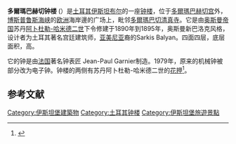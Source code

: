 {{Infobox building
| name = 多爾瑪巴赫切钟楼
| native_name= Dolmabahçe Saat Kulesi
| image = Dolmabahce clock tower.jpg
| building_type = [[钟楼|钟楼]]
| architectural_style = 奥斯曼新巴洛克风格
| location = [[土耳其|土耳其]][[伊斯坦布尔|伊斯坦布尔]]
| address = [[多爾瑪巴赫切宫|多爾瑪巴赫切宫]], Dolmabahçe Caddesi
| coordinates = {{coord|41|02|15.39|N|28|59|47.17|E |region:TR_type:landmark |display=inline,title}}
| start_date = 1890
| completion_date = 1895
| height = {{convert|27|m|ft|abbr=on}}
| floor_count = 4
| floor_area = 72.25平方米
| architect = Sarkis Balyan
}}
'''多爾瑪巴赫切钟楼''' ({{lang-tr|Dolmabahçe Saat Kulesi}}）是[[土耳其|土耳其]][[伊斯坦布尔|伊斯坦布尔]]的一座[[钟楼|钟楼]]，位于[[多爾瑪巴赫切宫|多爾瑪巴赫切宫]]外，[[博斯普鲁斯海峡|博斯普鲁斯海峡]]的[[欧洲|欧洲]]海岸邊的广场上，毗邻[[多爾瑪巴切清真寺|多爾瑪巴切清真寺]]。它是由[[奥斯曼帝国|奥斯曼帝国]]苏丹[[阿卜杜勒-哈米德二世|阿卜杜勒-哈米德二世]]下令修建于1890年到1895年，奥斯曼新巴洛克风格，设计者为土耳其著名宫廷建筑师，[[亚美尼亚|亚美尼亚]]裔的Sarkis Balyan。四面四层，底层面积{{nowrap|8.5 × 8.5 m}}，高{{convert|27|m|ft|abbr=on}}。

它的钟是由[[法国|法国]]著名钟表匠 Jean-Paul Garnier制造。1979年，原来的机械钟被部分改为电子钟。钟楼的两侧有苏丹阿卜杜勒-哈米德二世的[[花押_(奧斯曼帝國蘇丹)|花押]]<ref>{{cite journal |author=Gezgör, Vahide |title=Dolmabahçe Saat Kulesi |journal=Milli Saraylar Dergisi |issue=1 |place=İstanbul |year=1987 |page=124}}</ref>。

==参考文献==
{{reflist}}
{{commonscat-inline}}

[[Category:伊斯坦堡建築物|Category:伊斯坦堡建築物]]
[[Category:土耳其钟楼|Category:土耳其钟楼]]
[[Category:伊斯坦堡旅遊景點|Category:伊斯坦堡旅遊景點]]